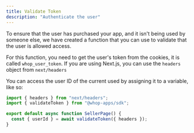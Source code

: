```yaml
---
title: Validate Token
description: "Authenticate the user"
---
```


To ensure that the user has purchased your app, and it isn't being used by someone else, we have created a function that you can use to validate that the user is allowed access.

For this function, you need to get the user's token from the cookies, it is called `whop_user_token`. If you are using Next.js, you can use the `headers` object from `next/headers`

You can access the user ID of the current used by assigning it to a variable, like so:

```typescript
import { headers } from "next/headers";
import { validateToken } from "@whop-apps/sdk";

export default async function SellerPage() {
  const { userId } = await validateToken({ headers });
}
```
